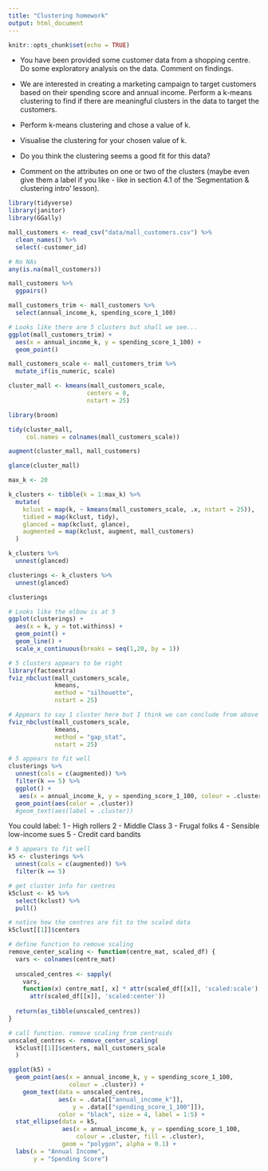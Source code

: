```yaml
---
title: "Clustering homework"
output: html_document
---
```


```r
knitr::opts_chunk$set(echo = TRUE)
```


* You have been provided some customer data from a shopping centre. Do some exploratory analysis on the data. Comment on findings. 

* We are interested in creating a marketing campaign to target customers based on their spending score and annual income. Perform a k-means clustering to find if there are meaningful clusters in the data to target the customers. 

* Perform k-means clustering and chose a value of k.

* Visualise the clustering for your chosen value of k.

* Do you think the clustering seems a good fit for this data?

* Comment on the attributes on one or two of the clusters (maybe even give them a label if you like - like in section 4.1 of the 'Segmentation & clustering intro' lesson). 

```r
library(tidyverse)
library(janitor)
library(GGally)
```

```r
mall_customers <- read_csv("data/mall_customers.csv") %>% 
  clean_names() %>% 
  select(-customer_id)
```

```r
# No NAs
any(is.na(mall_customers))
```

```r
mall_customers %>% 
  ggpairs()
```

```r
mall_customers_trim <- mall_customers %>% 
  select(annual_income_k, spending_score_1_100)
```

```r
# Looks like there are 5 clusters but shall we see...
ggplot(mall_customers_trim) +
  aes(x = annual_income_k, y = spending_score_1_100) +
  geom_point() 
```

```r
mall_customers_scale <- mall_customers_trim %>% 
  mutate_if(is_numeric, scale)
```

```r
cluster_mall <- kmeans(mall_customers_scale, 
                      centers = 8, 
                      nstart = 25)
```

```r
library(broom)

tidy(cluster_mall,
     col.names = colnames(mall_customers_scale))

augment(cluster_mall, mall_customers)
```

```r
glance(cluster_mall)
```

```r
max_k <- 20 

k_clusters <- tibble(k = 1:max_k) %>%
  mutate(
    kclust = map(k, ~ kmeans(mall_customers_scale, .x, nstart = 25)), 
    tidied = map(kclust, tidy),
    glanced = map(kclust, glance),
    augmented = map(kclust, augment, mall_customers)
  )

k_clusters %>% 
  unnest(glanced)
```

```r
clusterings <- k_clusters %>% 
  unnest(glanced) 

clusterings 
```

```r
# Looks like the elbow is at 5
ggplot(clusterings) +
  aes(x = k, y = tot.withinss) +
  geom_point() +
  geom_line() + 
  scale_x_continuous(breaks = seq(1,20, by = 1))
```

```r
# 5 clusters appears to be right
library(factoextra)
fviz_nbclust(mall_customers_scale, 
             kmeans,
             method = "silhouette", 
             nstart = 25)
```

```r
# Appears to say 1 cluster here but I think we can conclude from above that we'll go with 5
fviz_nbclust(mall_customers_scale, 
             kmeans,
             method = "gap_stat", 
             nstart = 25)
```

```r
# 5 appears to fit well
clusterings %>% 
  unnest(cols = c(augmented)) %>% 
  filter(k == 5) %>% 
  ggplot() + 
   aes(x = annual_income_k, y = spending_score_1_100, colour = .cluster) +
  geom_point(aes(color = .cluster)) 
  #geom_text(aes(label = .cluster)) 
```

You could label: 
1 - High rollers
2 - Middle Class 
3 - Frugal folks
4 - Sensible low-income sues 
5 - Credit card bandits 

```r
# 5 appears to fit well
k5 <- clusterings %>% 
  unnest(cols = c(augmented)) %>% 
  filter(k == 5)

# get cluster info for centres
k5clust <- k5 %>% 
  select(kclust) %>% 
  pull()
```


```r
# notice how the centres are fit to the scaled data
k5clust[[1]]$centers
```


```r
# define function to remove scaling
remove_center_scaling <- function(centre_mat, scaled_df) {
  vars <- colnames(centre_mat)
  
  unscaled_centres <- sapply(
    vars,
    function(x) centre_mat[, x] * attr(scaled_df[[x]], 'scaled:scale') +
      attr(scaled_df[[x]], 'scaled:center'))
  
  return(as_tibble(unscaled_centres))
}
```

```r
# call function. remove scaling from centroids
unscaled_centres <- remove_center_scaling(
  k5clust[[1]]$centers, mall_customers_scale
  )
```

```r
ggplot(k5) + 
  geom_point(aes(x = annual_income_k, y = spending_score_1_100,
                 colour = .cluster)) +
    geom_text(data = unscaled_centres,
              aes(x = .data[["annual_income_k"]],
                  y = .data[["spending_score_1_100"]]),
              color = "black", size = 4, label = 1:5) +
  stat_ellipse(data = k5,
               aes(x = annual_income_k, y = spending_score_1_100,
                   colour = .cluster, fill = .cluster),
               geom = "polygon", alpha = 0.1) + 
  labs(x = "Annual Income",
       y = "Spending Score")
```